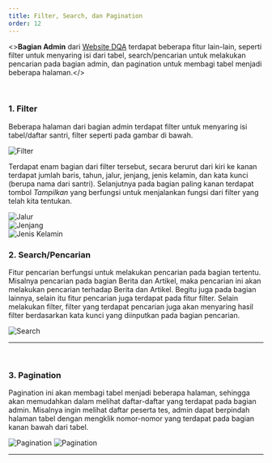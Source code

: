 ```yaml
---
title: Filter, Search, dan Pagination
order: 12
---
```


<><b>Bagian Admin</b> dari [Website DQA](https://dqa.sch.id) terdapat beberapa fitur lain-lain, seperti filter untuk menyaring isi dari tabel, search/pencarian untuk melakukan pencarian pada bagian admin, dan pagination untuk membagi tabel menjadi beberapa halaman.</><br/>

<br/>

### 1. Filter

Beberapa halaman dari bagian admin terdapat filter untuk menyaring isi tabel/daftar santri, filter seperti pada gambar di bawah.

![Filter](./filter.png)<br/>

Terdapat enam bagian dari filter tersebut, secara berurut dari kiri ke kanan terdapat jumlah baris, tahun, jalur, jenjang, jenis kelamin, dan kata kunci (berupa nama dari santri). Selanjutnya pada bagian paling kanan terdapat tombol <i>Tampilkan</i> yang berfungsi untuk menjalankan fungsi dari filter yang telah kita tentukan.

![Jalur](./jalur.png)<br/>
![Jenjang](./jenjang.png)<br/>
![Jenis Kelamin](./jenis-kelamin.png)<br/>


### 2. Search/Pencarian

Fitur pencarian berfungsi untuk melakukan pencarian pada bagian tertentu. Misalnya pencarian pada bagian Berita dan Artikel, maka pencarian ini akan melakukan pencarian terhadap Berita dan Artikel. Begitu juga pada bagian lainnya, selain itu fitur pencarian juga terdapat pada fitur filter. Selain melakukan filter, filter yang terdapat pencarian juga akan menyaring hasil filter berdasarkan kata kunci yang diinputkan pada bagian pencarian.

![Search](../berita-artikel/search.png)<hr/>

<br/>

### 3. Pagination

Pagination ini akan membagi tabel menjadi beberapa halaman, sehingga akan memudahkan dalam melihat daftar-daftar yang terdapat pada bagian admin. Misalnya ingin melihat daftar peserta tes, admin dapat berpindah halaman tabel dengan mengklik nomor-nomor yang terdapat pada bagian kanan bawah dari tabel.

![Pagination](./pagination.png)
![Pagination](./pagination1.png)<hr/>